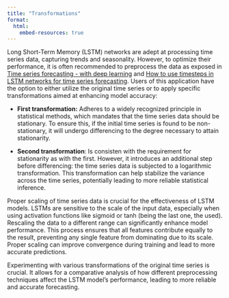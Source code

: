 ```yaml
---
title: "Transformations"
format:
  html:
    embed-resources: true
---
```


Long Short-Term Memory (LSTM) networks are adept at processing time series data, capturing trends and seasonality. However, to optimize their performance, it is often recommended to preprocess the data as exposed in [Time series forecasting - with deep learning](https://rpubs.com/zkajdan/279967)  and [How to use timesteps in LSTM networks for time series forecasting](https://machinelearningmastery.com/use-timesteps-lstm-networks-time-series-forecasting/). Users of this application have the option to either utilize the original time series or to apply specific transformations aimed at enhancing model accuracy:

- **First transformation:** Adheres to a widely recognized principle in statistical methods, which mandates that the time series data should be stationary. To ensure this, if the initial time series is found to be non-stationary, it will undergo differencing to the degree necessary to attain stationarity.

- **Second transformation**: Is consisten with the requirement for stationarity as with the first. However, it introduces an additional step before differencing: the time series data is subjected to a logarithmic transformation. This transformation can help stabilize the variance across the time series, potentially leading to more reliable statistical inference.

Proper scaling of time series data is crucial for the effectiveness of LSTM models. LSTMs are sensitive to the scale of the input data, especially when using activation functions like sigmoid or tanh (being the last one, the used). Rescaling the data to a different range can significantly enhance model performance. This process ensures that all features contribute equally to the result, preventing any single feature from dominating due to its scale. Proper scaling can improve convergence during training and lead to more accurate predictions.

Experimenting with various transformations of the original time series is crucial. It allows for a comparative analysis of how different preprocessing techniques affect the LSTM model's performance, leading to more reliable and accurate forecasting.
